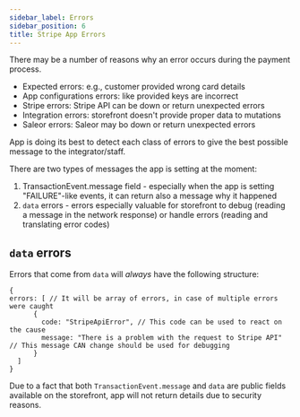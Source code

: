 ```yaml
---
sidebar_label: Errors
sidebar_position: 6
title: Stripe App Errors
---
```


There may be a number of reasons why an error occurs during the payment process.
- Expected errors: e.g., customer provided wrong card details
- App configurations errors: like provided keys are incorrect
- Stripe errors: Stripe API can be down or return unexpected errors
- Integration errors: storefront doesn't provide proper data to mutations
- Saleor errors: Saleor may bo down or return unexpected errors

App is doing its best to detect each class of errors to give the best possible message to the integrator/staff.

There are two types of messages the app is setting at the moment:
1. TransactionEvent.message field - especially when the app is setting "FAILURE"-like events, it can return also a message why it happened
2. `data` errors - errors especially valuable for storefront to debug (reading a message in the network response) or handle errors (reading and translating error codes)

## `data` errors

Errors that come from `data` will *always* have the following structure:

```json5
{
errors: [ // It will be array of errors, in case of multiple errors were caught
      {
        code: "StripeApiError", // This code can be used to react on the cause
        message: "There is a problem with the request to Stripe API" // This message CAN change should be used for debugging
      }
  ]
}

```

Due to a fact that both `TransactionEvent.message` and `data` are public fields available on the storefront, app will not return details due to security reasons.